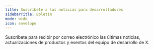 ```yaml
---
title: Suscríbete a las noticias para desarrolladores
sidebarTitle: Boletín
mode: wide
icon: envelope
---
```



Suscríbete para recibir por correo electrónico las últimas noticias, actualizaciones de productos y eventos del equipo de desarrollo de X.

<Form src="https://developer.x.com/en/embedded-xdev-news-subscription" />
